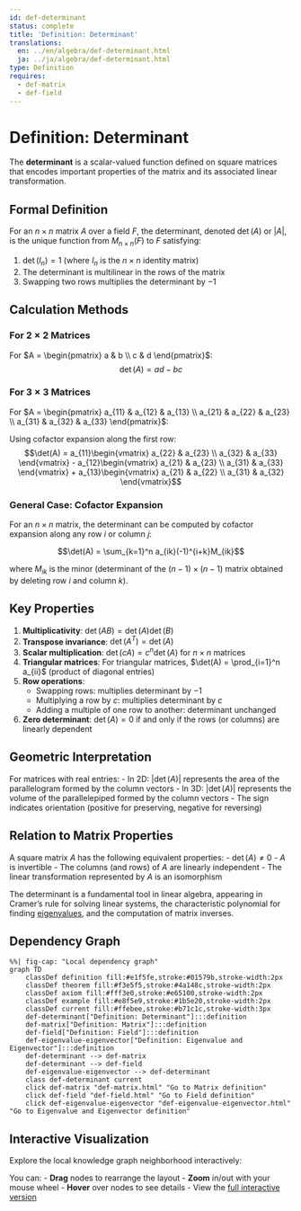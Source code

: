 ```yaml
---
id: def-determinant
status: complete
title: 'Definition: Determinant'
translations:
  en: ../en/algebra/def-determinant.html
  ja: ../ja/algebra/def-determinant.html
type: Definition
requires:
  - def-matrix
  - def-field
---
```


# Definition: Determinant {#def-determinant}

The **determinant** is a scalar-valued function defined on square matrices that encodes important properties of the matrix and its associated linear transformation.

## Formal Definition

For an $n \times n$ matrix $A$ over a field $F$, the determinant, denoted $\det(A)$ or $|A|$, is the unique function from $M_{n \times n}(F)$ to $F$ satisfying:

1. $\det(I_n) = 1$ (where $I_n$ is the $n \times n$ identity matrix)
2. The determinant is multilinear in the rows of the matrix
3. Swapping two rows multiplies the determinant by $-1$

## Calculation Methods

### For $2 \times 2$ Matrices

For $A = \begin{pmatrix} a & b \\ c & d \end{pmatrix}$:
$$\det(A) = ad - bc$$

### For $3 \times 3$ Matrices

For $A = \begin{pmatrix} a_{11} & a_{12} & a_{13} \\ a_{21} & a_{22} & a_{23} \\ a_{31} & a_{32} & a_{33} \end{pmatrix}$:

Using cofactor expansion along the first row:
$$\det(A) = a_{11}\begin{vmatrix} a_{22} & a_{23} \\ a_{32} & a_{33} \end{vmatrix} - a_{12}\begin{vmatrix} a_{21} & a_{23} \\ a_{31} & a_{33} \end{vmatrix} + a_{13}\begin{vmatrix} a_{21} & a_{22} \\ a_{31} & a_{32} \end{vmatrix}$$

### General Case: Cofactor Expansion

For an $n \times n$ matrix, the determinant can be computed by cofactor expansion along any row $i$ or column $j$:

$$\det(A) = \sum_{k=1}^n a_{ik}(-1)^{i+k}M_{ik}$$

where $M_{ik}$ is the minor (determinant of the $(n-1) \times (n-1)$ matrix obtained by deleting row $i$ and column $k$).

## Key Properties

1. **Multiplicativity**: $\det(AB) = \det(A)\det(B)$
2. **Transpose invariance**: $\det(A^T) = \det(A)$
3. **Scalar multiplication**: $\det(cA) = c^n\det(A)$ for $n \times n$ matrices
4. **Triangular matrices**: For triangular matrices, $\det(A) = \prod_{i=1}^n a_{ii}$ (product of diagonal entries)
5. **Row operations**:
   - Swapping rows: multiplies determinant by $-1$
   - Multiplying a row by $c$: multiplies determinant by $c$
   - Adding a multiple of one row to another: determinant unchanged
6. **Zero determinant**: $\det(A) = 0$ if and only if the rows (or columns) are linearly dependent

## Geometric Interpretation

For matrices with real entries:
- In 2D: $|\det(A)|$ represents the area of the parallelogram formed by the column vectors
- In 3D: $|\det(A)|$ represents the volume of the parallelepiped formed by the column vectors
- The sign indicates orientation (positive for preserving, negative for reversing)

## Relation to Matrix Properties

A square matrix $A$ has the following equivalent properties:
- $\det(A) \neq 0$
- $A$ is invertible
- The columns (and rows) of $A$ are linearly independent
- The linear transformation represented by $A$ is an isomorphism

The determinant is a fundamental tool in linear algebra, appearing in Cramer's rule for solving linear systems, the characteristic polynomial for finding [eigenvalues](def-eigenvalue-eigenvector.qmd), and the computation of matrix inverses.

## Dependency Graph

```mermaid
%%| fig-cap: "Local dependency graph"
graph TD
    classDef definition fill:#e1f5fe,stroke:#01579b,stroke-width:2px
    classDef theorem fill:#f3e5f5,stroke:#4a148c,stroke-width:2px
    classDef axiom fill:#fff3e0,stroke:#e65100,stroke-width:2px
    classDef example fill:#e8f5e9,stroke:#1b5e20,stroke-width:2px
    classDef current fill:#ffebee,stroke:#b71c1c,stroke-width:3px
    def-determinant["Definition: Determinant"]:::definition
    def-matrix["Definition: Matrix"]:::definition
    def-field["Definition: Field"]:::definition
    def-eigenvalue-eigenvector["Definition: Eigenvalue and Eigenvector"]:::definition
    def-determinant --> def-matrix
    def-determinant --> def-field
    def-eigenvalue-eigenvector --> def-determinant
    class def-determinant current
    click def-matrix "def-matrix.html" "Go to Matrix definition"
    click def-field "def-field.html" "Go to Field definition"
    click def-eigenvalue-eigenvector "def-eigenvalue-eigenvector.html" "Go to Eigenvalue and Eigenvector definition"
```

## Interactive Visualization

Explore the local knowledge graph neighborhood interactively:

::: {.graph-viz data-id="def-determinant" data-width="700" data-height="500"}
:::

You can:
- **Drag** nodes to rearrange the layout
- **Zoom** in/out with your mouse wheel
- **Hover** over nodes to see details
- View the [full interactive version](../../output/interactive/def-determinant.html){target="_blank"}
